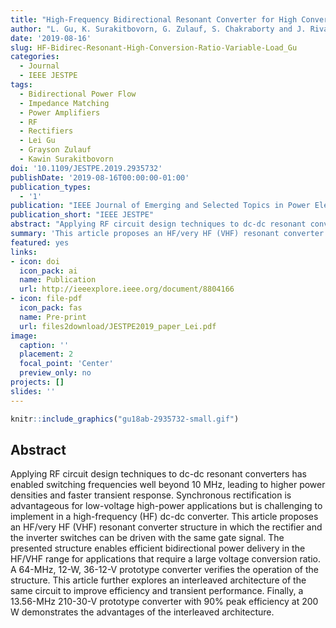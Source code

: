 ```yaml
---
title: "High-Frequency Bidirectional Resonant Converter for High Conversion Ratio and Variable Load Operation"
author: "L. Gu, K. Surakitbovorn, G. Zulauf, S. Chakraborty and J. Rivas-Davila"
date: '2019-08-16'
slug: HF-Bidirec-Resonant-High-Conversion-Ratio-Variable-Load_Gu
categories:
  - Journal
  - IEEE JESTPE
tags: 
  - Bidirectional Power Flow
  - Impedance Matching
  - Power Amplifiers
  - RF
  - Rectifiers
  - Lei Gu
  - Grayson Zulauf
  - Kawin Surakitbovorn
doi: '10.1109/JESTPE.2019.2935732'
publishDate: '2019-08-16T00:00:00-01:00'
publication_types:
  - '1'
publication: "IEEE Journal of Emerging and Selected Topics in Power Electronics"
publication_short: "IEEE JESTPE"
abstract: "Applying RF circuit design techniques to dc-dc resonant converters has enabled switching frequencies well beyond 10 MHz, leading to higher power densities and faster transient response. Synchronous rectification is advantageous for low-voltage high-power applications but is challenging to implement in a high-frequency (HF) dc-dc converter. This article proposes an HF/very HF (VHF) resonant converter structure in which the rectifier and the inverter switches can be driven with the same gate signal. The presented structure enables efficient bidirectional power delivery in the HF/VHF range for applications that require a large voltage conversion ratio. A 64-MHz, 12-W, 36-12-V prototype converter verifies the operation of the structure. This article further explores an interleaved architecture of the same circuit to improve efficiency and transient performance. Finally, a 13.56-MHz 210-30-V prototype converter with 90% peak efficiency at 200 W demonstrates the advantages of the interleaved architecture."
summary: 'This article proposes an HF/very HF (VHF) resonant converter structure in which the rectifier and the inverter switches can be driven with the same gate signal. The presented structure enables efficient bidirectional power delivery in the HF/VHF range for applications that require a large voltage conversion ratio. A 64-MHz, 12-W, 36-12-V prototype converter verifies the operation of the structure. This article further explores an interleaved architecture of the same circuit to improve efficiency and transient performance.'
featured: yes
links:
- icon: doi
  icon_pack: ai
  name: Publication
  url: http://ieeexplore.ieee.org/document/8804166
- icon: file-pdf
  icon_pack: fas
  name: Pre-print
  url: files2download/JESTPE2019_paper_Lei.pdf
image:
  caption: ''
  placement: 2
  focal_point: 'Center'
  preview_only: no
projects: []
slides: ''
---
```



```r
knitr::include_graphics("gu18ab-2935732-small.gif")
```

## Abstract 

Applying RF circuit design techniques to dc-dc resonant converters has enabled switching frequencies well beyond 10 MHz, leading to higher power densities and faster transient response. Synchronous rectification is advantageous for low-voltage high-power applications but is challenging to implement in a high-frequency (HF) dc-dc converter. This article proposes an HF/very HF (VHF) resonant converter structure in which the rectifier and the inverter switches can be driven with the same gate signal. The presented structure enables efficient bidirectional power delivery in the HF/VHF range for applications that require a large voltage conversion ratio. A 64-MHz, 12-W, 36-12-V prototype converter verifies the operation of the structure. This article further explores an interleaved architecture of the same circuit to improve efficiency and transient performance. Finally, a 13.56-MHz 210-30-V prototype converter with 90% peak efficiency at 200 W demonstrates the advantages of the interleaved architecture.